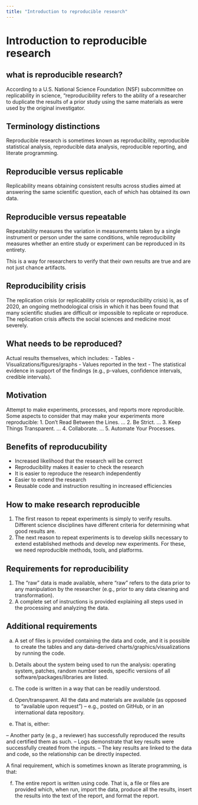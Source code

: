 ```yaml
---
title: "Introduction to reproducible research"
---
```



# Introduction to reproducible research

## what is reproducible research? 

According to a U.S. National Science Foundation (NSF) subcommittee on replicability in science, “reproducibility refers to the ability of a researcher to duplicate the results of a prior study using the same materials as were used by the original investigator.


## Terminology distinctions

Reproducible research is sometimes known as reproducibility, reproducible statistical analysis, reproducible data analysis, reproducible reporting, and literate programming.

## Reproducible versus replicable

Replicability means obtaining consistent results across studies aimed at answering the same scientific question, each of which has obtained its own data.


## Reproducible versus repeatable

Repeatability measures the variation in measurements taken by a single instrument or person under the same conditions, while reproducibility measures whether an entire study or experiment can be reproduced in its entirety.

This is a way for researchers to verify that their own results are true and are not just chance artifacts.


## Reproducibility crisis

The replication crisis (or replicability crisis or reproducibility crisis) is, as of 2020, an ongoing methodological crisis in which it has been found that many scientific studies are difficult or impossible to replicate or reproduce. The replication crisis affects the social sciences and medicine most severely.

## What needs to be reproduced?

Actual results themselves, which includes:
- Tables
- Visualizations/figures/graphs
- Values reported in the text
- The statistical evidence in support of the findings (e.g., p-values, confidence intervals, credible intervals).

## Motivation

Attempt to make experiments, processes, and reports more reproducible. 
Some aspects to consider that may make your experiments more reproducible:
1. Don't Read Between the Lines. ...
2. Be Strict. ...
3. Keep Things Transparent. ...
4. Collaborate. ...
5. Automate Your Processes.

## Benefits of reproducubility

- Increased likelihood that the research will be correct
- Reproducibility makes it easier to check the research
- It is easier to reproduce the research independently
- Easier to extend the research
- Reusable code and instruction resulting in increased efficiencies


## How to make research reproducible 

1) The first reason to repeat experiments is simply to verify results. Different science disciplines have different criteria for determining what good results are.
2) The next reason to repeat experiments is to develop skills necessary to extend established methods and develop new experiments. For these, we need reproducible methods, tools, and platforms.


## Requirements for reproducibility
1) The "raw" data is made available, where "raw" refers to the data prior to any manipulation by the researcher (e.g., prior to any data cleaning and transformation).
2) A complete set of instructions is provided explaining all steps used in the processing and analyzing the data.


## Additional requirements

a) A set of files is provided containing the data and code, and it is possible to create the tables and any data-derived charts/graphics/visualizations by running the code.

b) Details about the system being used to run the analysis: operating system, patches, random number seeds, specific versions of all software/packages/libraries are listed.

c) The code is written in a way that can be readily understood.

d) Open/transparent. All the data and materials are available (as opposed to "available upon request") -- e.g., posted on GitHub, or in an international data repository.

e) That is, either:

-- Another party (e.g., a reviewer) has successfully reproduced the results and certified them as such.
-- Logs demonstrate that key results were successfully created from the inputs.
-- The key results are linked to the data and code, so the relationship can be directly inspected.

A final requirement, which is sometimes known as literate programming, is that:

f) The entire report is written using code. That is, a file or files are provided which, when run, import the data, produce all the results, insert the results into the text of the report, and format the report.
